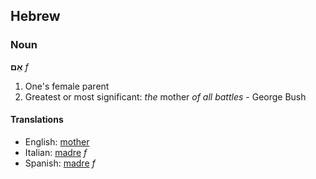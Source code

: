 ==Hebrew==
===Noun===
'''אֵם''' ''f''

#One's female parent
#Greatest or most significant: ''the'' mother ''of all battles'' - George Bush

====Translations====
*English: [[mother]]
*Italian: [[madre]] ''f''
*Spanish: [[madre]] ''f''